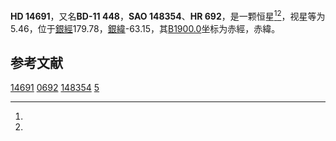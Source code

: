{{Starbox begin
| name = HD 14691
}}
{{Starbox observe
| epoch = [[J2000.0|J2000.0]]
| constell = [[鲸鱼座|鲸鱼座]]
| 星官 = [[蒭藁|蒭藁]]
| ra = {{RA|2|22|1.4}}<ref name=SIMBAD>{{cite web
 | url=http://simbad.u-strasbg.fr/simbad/sim-id?Ident=HR+692
 | title=Pulsating variable Star
 | publisher=Centre de Données astronomiques de Strasbourg
 | work=SIMBAD
 | accessdate=2012-07-13
 | archive-date=2016-03-15
 | archive-url=https://web.archive.org/web/20160315115843/http://simbad.u-strasbg.fr/simbad/sim-id?Ident=HR+692
 | dead-url=no
 }}</ref><ref name=DATA>{{cite web
 | url=http://vizier.u-strasbg.fr/viz-bin/VizieR-5?-out.add=.&-source=5050&-corr=PK=HR&-out.max=9999&HR=692
 | title=VizieR Detailed Page
 | accessdate=2012-07-13
 | archive-date=2016-03-05
 | archive-url=https://web.archive.org/web/20160305213828/http://vizier.u-strasbg.fr/viz-bin/VizieR-5?-out.add=.&-source=5050&-corr=PK=HR&-out.max=9999&HR=692
 | dead-url=no
 }}</ref>
| dec = {{DEC|-10|46|40}}<ref name=SIMBAD /><ref name=DATA />
| appmag_v = 5.46<ref name=SIMBAD /><ref name=DATA />
}}
{{Starbox character
| class = F0V<ref name=SIMBAD /><ref name=DATA />
| b-v = 0.35<ref name=SIMBAD /><ref name=DATA />
| u-b = 0.02<ref name=SIMBAD /><ref name=DATA />
| r-i = <ref name=SIMBAD /><ref name=DATA />
| variable = 
}}
{{Starbox astrometry
| radial_v = 0.02
| prop_mo_ra = 12
| parallax = 
| p_error = 
}}
{{Starbox catalog
| names =BD-11 448，[[SAO星表|SAO]] 148354，[[HD星表|HD]] 14691，[[HR星表|HR]] 692}}
{{Starbox reference |Simbad=HR+692}}
{{Starbox end}}

'''HD 14691'''，又名'''BD-11 448'''，'''SAO 148354'''、'''HR 692'''，是一颗恒星<ref name=SIMBAD /><ref name=DATA />，视星等为5.46，位于[[銀道座標系|銀經]]179.78，[[銀道座標系|銀緯]]-63.15，其[[B1900.0|B1900.0]]坐标为赤經{{RA|2|17|8}}，赤緯{{DEC|-11|-63.15|55}}。

== 参考文献 ==
{{reflist}}

{{star-stub}}
{{鲸鱼座恒星}}
{{星官|蒭藁|6|5}}
[[Category:HD和HDE天體|14691]]
[[Category:HR天體|0692]]
[[Category:SAO天體|148354]]
[[Category:蒭藁|5]]
